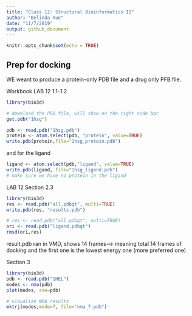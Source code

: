 ```yaml
---
title: "Class 12: Structural Bioinformatics II"
author: "Belinda Xue"
date: "11/7/2019"
output: github_document
---
```


```r
knitr::opts_chunk$set(echo = TRUE)
```

## Prep for docking

WE weant to produce a protein-only PDB file and a drug only PFB file.

Workbook LAB 12 1.1-1.2
```r
library(bio3d)

# download the PDB file, will show on the right side bar
get.pdb("1hsg")
```

```r
pdb <- read.pdb("1hsg.pdb")
protein <- atom.select(pdb, "protein", value=TRUE)
write.pdb(protein,file="1hsg_protein.pdb")
```


and for the ligand
```r
ligand <- atom.select(pdb,"ligand", value=TRUE)
write.pdb(ligand, file="1hsg_ligand.pdb")
# make sure we have no protein in the ligand
```

LAB 12 Section 2.3
```r
library(bio3d)
res <- read.pdb("all.pdbqt", multi=TRUE)
write.pdb(res, "results.pdb")
```

```r
# res <- read.pdb("all.pdbqt", multi=TRUE)
ori <- read.pdb("ligand.pdbqt")
rmsd(ori,res)
```

result.pdb ran in VMD, shows 14 frames--> meaning total 14 frames of docking and the first one is the lowest energy one (more preferred one)

Section 3
```r
library(bio3d)
pdb <- read.pdb("1HEL")
modes <- nma(pdb)
plot(modes, sse=pdb)
```


```r
# visualize NMA results
mktrj(modes,mode=7, file="nma_7.pdb")
```










